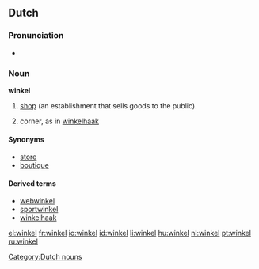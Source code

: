 {{also|Winkel}}
==Dutch==
===Pronunciation===
*{{audio|Nl-winkel.ogg|audio}}

===Noun===
'''winkel''' {{m}}

# [[shop]] (an establishment that sells goods to the public).
#{{obsolete}} corner, as in [[winkelhaak]]
====Synonyms====
*[[store]]
*[[boutique]]

====Derived terms====
*[[webwinkel]]
*[[sportwinkel]]
*[[winkelhaak]]
[[Category:Dutch nouns]]

[[el:winkel]]
[[fr:winkel]]
[[io:winkel]]
[[id:winkel]]
[[li:winkel]]
[[hu:winkel]]
[[nl:winkel]]
[[pt:winkel]]
[[ru:winkel]]
